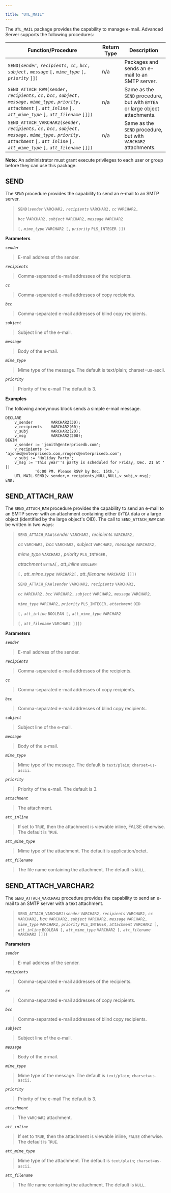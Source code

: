 ---

title: "UTL_MAIL"
---

<div id="utl_mail" class="registered_link"></div>

The `UTL_MAIL` package provides the capability to manage e-mail. Advanced Server supports the following procedures:

| Function/Procedure                                           | Return Type | Description                                                  |
| ------------------------------------------------------------ | ----------- | ------------------------------------------------------------ |
| `SEND(`*`sender`*`,` *`recipients`*`,` *`cc`*`,` *`bcc`*`,` *`subject`*`,` *`message`* `[,` *`mime_type`* `[,` *`priority`* `]])` | n/a         | Packages and sends an e-mail to an SMTP server.              |
| `SEND_ATTACH_RAW(`*`sender`*`,` *`recipients`*`,` *`cc`*`,` *`bcc`*`,` *`subject`*`,` *`message`*`,` *`mime_type`*`,` *`priority`*`,` *`attachment`* `[,` *`att_inline`* `[,` *`att_mime_type`* `[,` *`att_filename`* `]]])` | n/a         | Same as the `SEND` procedure, but with `BYTEA` or large object attachments. |
| `SEND_ATTACH_VARCHAR2(`*`sender`*`,` *`recipients`*`,` *`cc`*`,` *`bcc`*`,` *`subject`*`,` *`message`*`,` *`mime_type`*`,` *`priority`*`,` *`attachment`* `[,` *`att_inline`* `[,` *`att_mime_type`* `[,` *`att_filename`* `]]])` | n/a         | Same as the `SEND` procedure, but with `VARCHAR2` attachments. |

**Note:** An administrator must grant execute privileges to each user or group before they can use this package.

## SEND

The `SEND` procedure provides the capability to send an e-mail to an SMTP server.

> `SEND(`*`sender`* `VARCHAR2,` *`recipients`* `VARCHAR2,` *`cc`* `VARCHAR2,`
>
>  *`bcc`* V`ARCHAR2,` *`subject`* `VARCHAR2,` *`message`* `VARCHAR2`
>
>   `[,` *`mime_type`* `VARCHAR2 [,` *`priority`* `PLS_INTEGER ]])`

**Parameters**

*`sender`*

> E-mail address of the sender.

*`recipients`*

> Comma-separated e-mail addresses of the recipients.

*`cc`*

> Comma-separated e-mail addresses of copy recipients.

*`bcc`*

> Comma-separated e-mail addresses of blind copy recipients.

*`subject`*

> Subject line of the e-mail.

*`message`*

> Body of the e-mail.

*`mime_type`*

> Mime type of the message. The default is text/plain; charset=us-ascii.

*`priority`*

> Priority of the e-mail The default is 3.

**Examples**

The following anonymous block sends a simple e-mail message.

```
DECLARE
    v_sender        VARCHAR2(30);
    v_recipients    VARCHAR2(60);
    v_subj          VARCHAR2(20);
    v_msg           VARCHAR2(200);
BEGIN
    v_sender := 'jsmith@enterprisedb.com';
    v_recipients := 'ajones@enterprisedb.com,rrogers@enterprisedb.com';
    v_subj := 'Holiday Party';
    v_msg := 'This year''s party is scheduled for Friday, Dec. 21 at ' ||
             '6:00 PM. Please RSVP by Dec. 15th.';
    UTL_MAIL.SEND(v_sender,v_recipients,NULL,NULL,v_subj,v_msg);
END;
```

## SEND_ATTACH_RAW

The `SEND_ATTACH_RAW` procedure provides the capability to send an e-mail to an SMTP server with an attachment containing either `BYTEA` data or a large object (identified by the large object's OID). The call to `SEND_ATTACH_RAW` can be written in two ways:

> `SEND_ATTACH_RAW(`*sender* `VARCHAR2,` *recipients* `VARCHAR2,`
>
>  *cc* `VARCHAR2,` *bcc* `VARCHAR2,` *subject* `VARCHAR2,` *message* `VARCHAR2,`
>
>  *mime*_*type* `VARCHAR2,` *priority* `PLS_INTEGER,`
>
>  *attachment* `BYTEA[,` *att*_*inline* `BOOLEAN`
>
>   `[,` *att_mime_type* `VARCHAR2[,` *att_filename* `VARCHAR2 ]]])`
>
>
>
> `SEND_ATTACH_RAW(`*`sender`* `VARCHAR2,` *`recipients`* `VARCHAR2,`
>
>  *`cc`* `VARCHAR2,` *`bcc`* `VARCHAR2,` *`subject`* `VARCHAR2,` *`message`* `VARCHAR2,`
>
>  *`mime_type`* `VARCHAR2,` *`priority`* `PLS_INTEGER,` *`attachment`* `OID`
>
>   `[,` *`att_inline`* `BOOLEAN [,` *`att_mime_type`* `VARCHAR2`
>
>   `[,` *`att_filename`* `VARCHAR2 ]]])`

**Parameters**

*`sender`*

> E-mail address of the sender.

*`recipients`*

> Comma-separated e-mail addresses of the recipients.

*`cc`*

> Comma-separated e-mail addresses of copy recipients.

*`bcc`*

> Comma-separated e-mail addresses of blind copy recipients.

*`subject`*

> Subject line of the e-mail.

*`message`*

> Body of the e-mail.

*`mime_type`*

> Mime type of the message. The default is `text/plain`; `charset=us-ascii`.

*`priority`*

> Priority of the e-mail. The default is 3.

*`attachment`*

> The attachment.

*`att_inline`*

> If set to `TRUE`, then the attachment is viewable inline, FALSE otherwise. The default is `TRUE`.

*`att_mime_type`*

> Mime type of the attachment. The default is application/octet.

*`att_filename`*

> The file name containing the attachment. The default is `NULL`.

## SEND_ATTACH_VARCHAR2

The `SEND_ATTACH_VARCHAR2` procedure provides the capability to send an e-mail to an SMTP server with a text attachment.

> `SEND_ATTACH_VARCHAR2(`*`sender`* `VARCHAR2,` *`recipients`* `VARCHAR2,` *`cc`* `VARCHAR2,` *bcc* `VARCHAR2,` *`subject`* `VARCHAR2,` *`message`* `VARCHAR2,` *`mime_type`* `VARCHAR2,` *`priority`* `PLS_INTEGER,` *`attachment`* `VARCHAR2 [,` *`att_inline`* `BOOLEAN [,` *`att_mime_type`* `VARCHAR2 [,` *`att_filename`* `VARCHAR2 ]]])`

**Parameters**

*`sender`*

> E-mail address of the sender.

*`recipients`*

> Comma-separated e-mail addresses of the recipients.

*`cc`*

> Comma-separated e-mail addresses of copy recipients.

*`bcc`*

> Comma-separated e-mail addresses of blind copy recipients.

*`subject`*

> Subject line of the e-mail.

*`message`*

> Body of the e-mail.

*`mime_type`*

> Mime type of the message. The default is `text/plain`; `charset=us-ascii.`

*`priority`*

> Priority of the e-mail The default is 3.

*`attachment`*

> The `VARCHAR2` attachment.

*`att_inline`*

> If set to `TRUE`, then the attachment is viewable inline, `FALSE` otherwise. The default is `TRUE`.

*`att_mime_type`*

> Mime type of the attachment. The default is `text/plain`; `charset=us-ascii`.

*`att_filename`*

> The file name containing the attachment. The default is `NULL`.